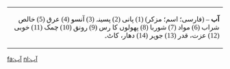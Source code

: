 <TABLE dir="RTL"><tr><td><font face="tahoma">
'''آب''' – (فارسی؛ اسم؛ مزکر) (1) پانی (2) پسينہ (3) آنسو (4) عرق (5) خالص شراب (6) مواد (7) شوربا (8) پھولوں کا رس (9) رونق (10) چمک (11) خوبی (12) عزت، قدر (13) جوہر (14) دھار، کاٹ۔
</font></td></tr></table>

[[fa:آب]]
[[nl:آب]]
